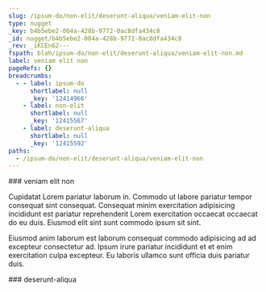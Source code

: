 ```yaml
---
slug: /ipsum-do/non-elit/deserunt-aliqua/veniam-elit-non
type: nugget
_key: b4b5ebe2-004a-428b-9772-0ac8dfa434c8
_id: nugget/b4b5ebe2-004a-428b-9772-0ac8dfa434c8
_rev: _iKCEn62---
fspath: blah/ipsum-do/non-elit/deserunt-aliqua/veniam-elit-non.md
label: veniam elit non
pageRefs: {}
breadcrumbs:
  - - label: ipsum-do
      shortlabel: null
      _key: '12414966'
    - label: non-elit
      shortlabel: null
      _key: '12415567'
    - label: deserunt-aliqua
      shortlabel: null
      _key: '12415592'
paths:
  - /ipsum-do/non-elit/deserunt-aliqua/veniam-elit-non
---
```


<NuggetArea>
<Nugget slug="/ipsum-do/non-elit/deserunt-aliqua/veniam-elit-non" type="nugget" _key="b4b5ebe2-004a-428b-9772-0ac8dfa434c8" _id="nugget/b4b5ebe2-004a-428b-9772-0ac8dfa434c8" _rev="_iKCEn62---" fspath="blah/ipsum-do/non-elit/deserunt-aliqua/veniam-elit-non.md" label="veniam elit non" paths="/ipsum-do/non-elit/deserunt-aliqua/veniam-elit-non">
<NuggetBody>
### veniam elit non

Cupidatat Lorem pariatur laborum in. Commodo ut labore pariatur tempor consequat sint consequat. Consequat minim exercitation adipisicing incididunt est pariatur reprehenderit Lorem exercitation occaecat occaecat do eu duis. Eiusmod elit sint sunt commodo ipsum sit sint.

Eiusmod anim laborum est laborum consequat commodo adipisicing ad ad excepteur consectetur ad. Ipsum irure pariatur incididunt et et enim exercitation culpa excepteur. Eu laboris ullamco sunt officia duis pariatur duis.

</NuggetBody>
<Breadcrumbs>
<Crumbs>
<Crumb _key="12414966" label="ipsum-do" /><Crumb _key="12415567" label="non-elit" /><Crumb _key="12415592" label="deserunt-aliqua" />
</Crumbs>
</Breadcrumbs>
</Nugget>

<NuggetsInbound>
</NuggetsInbound>
<NuggetsOutbound>
</NuggetsOutbound>
</NuggetArea>
<PassagesInbound>
<Passage direction="inbound" type="passage" _key="12415592" _id="passage/12415592" _rev="_iKCEn6y---" label="deserunt-aliqua" passage="deserunt-aliqua" fspath="blah/ipsum-do/non-elit/deserunt-aliqua" paths="/ipsum-do/non-elit/deserunt-aliqua" slug="/ipsum-do/non-elit/deserunt-aliqua">
<NuggetBody>
### deserunt-aliqua

</NuggetBody>
<Breadcrumbs>
<Crumbs>
<Crumb _key="12414966" label="ipsum-do" /><Crumb _key="12415567" label="non-elit" />
</Crumbs>
</Breadcrumbs>
</Passage>

</PassagesInbound>
<PassagesOutbound>
</PassagesOutbound>